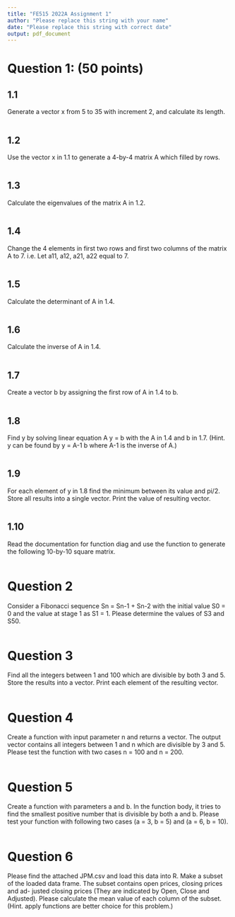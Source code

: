 ```yaml
---
title: "FE515 2022A Assignment 1"
author: "Please replace this string with your name"
date: "Please replace this string with correct date"
output: pdf_document
---
```


# Question 1: (50 points)

## 1.1 

Generate a vector x from 5 to 35 with increment 2, and calculate its length.

```r

```

## 1.2

Use the vector x in 1.1 to generate a 4-by-4 matrix A which filled by rows.

```r

```

## 1.3 

Calculate the eigenvalues of the matrix A in 1.2.

```r

```

## 1.4 

Change the 4 elements in first two rows and first two columns of the matrix
A to 7. i.e. Let a11, a12, a21, a22 equal to 7.

```r

```

## 1.5

Calculate the determinant of A in 1.4.

```r

```

## 1.6

Calculate the inverse of A in 1.4.

```r

```

## 1.7

Create a vector b by assigning the first row of A in 1.4 to b.

```r

```

## 1.8

Find y by solving linear equation A y = b with the A in 1.4 and b in 1.7.
(Hint. y can be found by y = A-1 b where A-1 is the inverse of A.)

```r

```


## 1.9

For each element of y in 1.8 find the minimum between its value and pi/2.
Store all results into a single vector. Print the value of resulting vector.

```r

```


## 1.10

Read the documentation for function diag and use the function to generate
the following 10-by-10 square matrix.

```r

```

# Question 2

Consider a Fibonacci sequence Sn = Sn-1 + Sn-2 with the initial value S0 = 0
and the value at stage 1 as S1 = 1. Please determine the values of S3 and S50.

```r

```

# Question 3

Find all the integers between 1 and 100 which are divisible by both 3 and 5.
Store the results into a vector. Print each element of the resulting vector.

```r

```

# Question 4

Create a function with input parameter n and returns a vector. The output
vector contains all integers between 1 and n which are divisible by 3 and 5.
Please test the function with two cases n = 100 and n = 200.

```r

```

# Question 5

Create a function with parameters a and b. In the function body, it tries to find
the smallest positive number that is divisible by both a and b. Please test your
function with following two cases (a = 3, b = 5) and (a = 6, b = 10).

```r

```

# Question 6

Please find the attached JPM.csv and load this data into R. Make a subset of
the loaded data frame. The subset contains open prices, closing prices and ad-
justed closing prices (They are indicated by Open, Close and Adjusted). Please
calculate the mean value of each column of the subset. (Hint. apply functions
are better choice for this problem.)

```r

```

